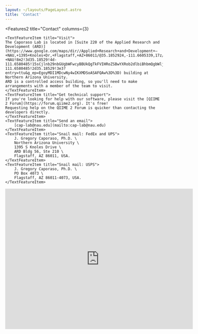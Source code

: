 ```yaml
---
layout: ~/layouts/PageLayout.astro
title: 'Contact'
---
```



<Features2
    title="Contact"
    columns={3}
>
    <TextFeatureItem title="Visit">
    The Caporaso Lab is located in [Suite 220 of the Applied Research and Development (ARD)](https://www.google.com/maps/dir//Applied+Research+and+Development+–+NAU,+1395+Knoles+Dr,+Flagstaff,+AZ+86011/@35.1852924,-111.6605339,17z/data=!4m18!1m8!3m7!1s0x872d8f6439a8c8c1:0xcddda85ca47431d0!2sApplied+Research+and+Development+–+NAU!8m2!3d35.18529!4d-111.6580485!15sCjlnb29nbGUgbWFwcyBBUkQgTkFVIHRoZSBwYXRob2dlbiBhbmQgbWljcm9iaW9tZSBpbnN0aXR1dGUiA4gBAZIBEnJlc2VhcmNoX2luc3RpdHV0ZaoBxQEKDS9nLzExYzU5cDBnOG4KCS9tLzA0NWM3YgoIL20vMDRfdGIQASo9Ijlnb29nbGUgbWFwcyBhcmQgbmF1IHRoZSBwYXRob2dlbiBhbmQgbWljcm9iaW9tZSBpbnN0aXR1dGUoADIfEAEiGy3snjM00LPLTx4VwaVeGMFuOWp7FE4hTupQLDI9EAIiOWdvb2dsZSBtYXBzIGFyZCBuYXUgdGhlIHBhdGhvZ2VuIGFuZCBtaWNyb2Jpb21lIGluc3RpdHV0ZeABAA!16s%2Fg%2F11g6rb2zpr!4m8!1m0!1m5!1m1!1s0x872d8f6439a8c8c1:0xcddda85ca47431d0!2m2!1d-111.6580485!2d35.18529!3e3?entry=ttu&g_ep=EgoyMDI1MDcwNy4wIKXMDSoASAFQAw%3D%3D) building at Northern Arizona University.
    ARD is a controlled access building, so you'll need to make arrangements with a member of the team to visit.
    </TextFeatureItem>
    <TextFeatureItem title="Get technical support">
    If you're looking for help with our software, please visit the [QIIME 2 Forum](https://forum.qiime2.org). It's free!
    Requesting help on the QIIME 2 Forum is quicker than contacting the developers directly.
    </TextFeatureItem>
    <TextFeatureItem title="Send an email">
        [cap-lab@nau.edu](mailto:cap-lab@nau.edu)
    </TextFeatureItem>
    <TextFeatureItem title="Snail mail: FedEx and UPS">
        J. Gregory Caporaso, Ph.D. \
        Northern Arizona University \
        1395 S Knoles Drive \
        ARD Bldg 56, Ste 210 \
        Flagstaff, AZ 86011, USA.
    </TextFeatureItem>
    <TextFeatureItem title="Snail mail: USPS">
        J. Gregory Caporaso, Ph.D. \
        PO Box 4073 \
        Flagstaff, AZ 86011-4073, USA.
    </TextFeatureItem>
</Features2>
<iframe src="https://www.google.com/maps/embed?pb=!1m23!1m12!1m3!1d3260.8499424406473!2d-111.6605338742343!3d35.18529242275138!2m3!1f0!2f0!3f0!3m2!1i1024!2i768!4f13.1!4m8!3e3!4m0!4m5!1s0x872d8f6439a8c8c1%3A0xcddda85ca47431d0!2sApplied%20Research%20and%20Development%20%E2%80%93%20NAU%2C%201395%20Knoles%20Dr%2C%20Flagstaff%2C%20AZ%2086011!3m2!1d35.18529!2d-111.65804849999999!5e0!3m2!1sen!2sus!4v1752182124491!5m2!1sen!2sus" width="600" height="450" style="border:0;" allowfullscreen="" loading="lazy" referrerpolicy="no-referrer-when-downgrade"></iframe>